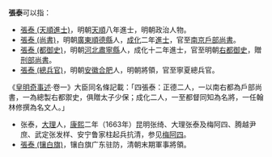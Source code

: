 '''張泰'''可以指：
* [[張泰_(天順進士)|張泰 (天順進士)]]，明朝[[天顺_(明朝)|天順]]八年進士，明朝政治人物。
* [[張泰_(尚書)|張泰 (尚書)]]，明朝[[廣東等處承宣布政使司|廣東]][[順德縣|順德縣]]人，[[成化|成化]]二年[[進士|進士]]，官至[[南京戶部尚書|南京戶部尚書]]。
* [[張泰_(都御史)|張泰 (都御史)]]，明朝[[河北|河北]][[肅寧縣|肅寧縣]]人，成化十二年進士，官至明朝[[右都御史|右都御史]]，贈[[刑部尚書|刑部尚書]]。
* [[張泰_(總兵官)|張泰 (總兵官)]]，明朝[[安徽|安徽]][[合肥|合肥]]人，明朝將領，官至寧夏總兵官。
《[[s:皇明奇事述|皇明奇事述]]·卷一》大臣同名條記載：「四張泰：正德二人，一以南右都為戶部尚書，一為總製右都禦史，俱贈太子少保；成化二人，一至都督同知為名將，一任翰林修撰為名文人。」
* 张泰，[[大理市|大理]]人，[[康熙|康熙]]二年（1663年）昆明张绮、大理张泰及梅阿四、腾越尹庶、武定张发样、安宁鲁家柱起兵抗清，参见[[梅阿四|梅阿四]]。
* [[張泰_(镶白旗)|張泰 (镶白旗)]]，镶白旗广东驻防，清朝末期軍事將領。
{{disambig|Cat=二字張姓人名消歧義|T}}